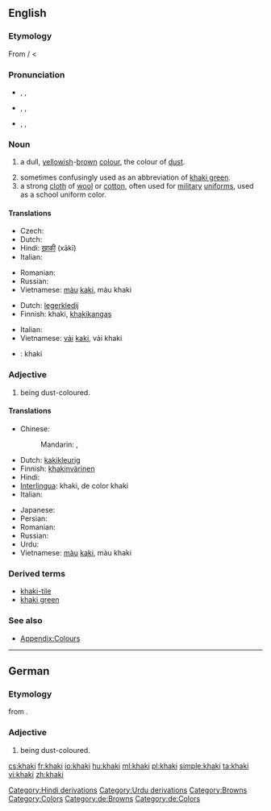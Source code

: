==English==

===Etymology===
From {{w|Hindustani}} {{term|ख़ाकी|sc=Deva|lang=hi}} / {{term|خاکی|sc=ur-Arab|tr=xākī|lang=ur}} < {{etyl|fa}} {{term|خاکی|tr=xâki|sc=fa-Arab||dusty, earthy, earth-colored|lang=fa}}

===Pronunciation===
* {{a|Aus|UK}} {{enPR|kä-k'ē}}, {{IPA|/ˈkɑː.kiː/}}, {{SAMPA|/"kA:.ki:/}}
*: {{rhymes|ɑːkiː}}
* {{a|Canada}} {{enPR|kär-k'ē|kä-k'ē|kă-k'ē}}, {{IPA|/ˈkaɹkiː/|/ˈkɑː.kiː/|/ˈkækiː/}}, {{SAMPA|/"karki:/|/"kA:.ki:/|/"k{ki:/}}
*: {{rhymes|aɹkiː}}
* {{a|US}} {{enPR|kă-k'ē}}, {{IPA|/ˈkækiː/}}, {{SAMPA|/"k{ki:/}}
*: {{rhymes|ækiː}}

===Noun===
{{en-noun}}

#  a dull, [[yellow]]ish-[[brown]] [[color|colour]], the colour of [[dust]].
#: {{color panel|F0E68C}}
# sometimes confusingly used as an abbreviation of [[khaki green]].
# a strong [[cloth]] of [[wool]] or [[cotton]], often used for [[military]] [[uniform]]s, used as a school uniform color.

====Translations====
{{trans-top|colour}}
* Czech: {{t+|cs|khaki}}
* Dutch: {{t+|nl|kaki|n}}
* Hindi: [[ख़ाकी]] (xākī)
* Italian: {{t+|it|cachi|m}}
{{trans-mid}}
* Romanian: {{t+|ro|kaki}}
* Russian: {{t|ru|хаки|n|tr=xáki|sc=Cyrl}}
* Vietnamese: [[màu]] [[kaki]], màu khaki
{{trans-bottom}}

{{trans-top|cloth}}
* Dutch: [[legerkledij]] {{f}}
* Finnish: khaki, [[khakikangas]]
{{trans-mid}}
* Italian: {{t+|it|cachi|m}}
* Vietnamese: [[vải]] [[kaki]], vải khaki
{{trans-bottom}}

{{checktrans}}
<!--Remove this section once all of the translations below have been moved into the tables above.-->
* {{ttbc|Interlingua}}: khaki

===Adjective===
{{en-adj}}

#  being dust-coloured.

====Translations====
{{trans-top|colour}}
* Chinese:
*: Mandarin: {{t|zh|黃褐色|sc=Hani}},  {{t|zh|黄褐色|tr=huánghé-sè|sc=Hani}}
* Dutch: [[kakikleurig]]
* Finnish: [[khakinvärinen]]
* Hindi: {{t|hi|ख़ाकी|tr=xākī|sc=Deva}}
* [[Interlingua]]: khaki, de color khaki
* Italian: {{t+|it|cachi|m}}
{{trans-mid}}
* Japanese: {{t|ja|カーキ色|tr=kāki-iro|sc=Jpan}}
* Persian: {{t|fa|خاکی|tr=xâki|sc=fa-Arab}}
* Romanian: {{t+|ro|kaki}}
* Russian: {{t|ru|хаки|tr=xáki|sc=Cyrl}}
* Urdu: {{t|ur|خاکی|tr=xākī|sc=ur-Arab}}
* Vietnamese: [[màu]] [[kaki]], màu khaki
{{trans-bottom}}

===Derived terms===
* [[khaki-tile]]
* [[khaki green]]

===See also===
* [[Appendix:Colours]]

[[Category:Hindi derivations]]
[[Category:Urdu derivations]]
[[Category:Browns]]
[[Category:Colors]]

----

==German==

===Etymology===
from {{etyl|en|de}} {{term|khaki|lang=en}}.

===Adjective===
{{infl|de|adjective}}

# being dust-coloured.

[[Category:de:Browns]]
[[Category:de:Colors]]

[[cs:khaki]]
[[fr:khaki]]
[[io:khaki]]
[[hu:khaki]]
[[ml:khaki]]
[[pl:khaki]]
[[simple:khaki]]
[[ta:khaki]]
[[vi:khaki]]
[[zh:khaki]]